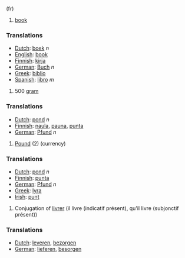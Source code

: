 (fr) 
#[[book]]

===Translations===
*[[Dutch]]: [[boek]] ''n''
*[[English]]: [[book]]
*[[Finnish]]: [[kirja]]
*[[German]]: [[Buch]] ''n''
*[[Greek]]: [[biblio]]
*[[Spanish]]: [[libro]] ''m''

#500 [[gram]]

===Translations===
*[[Dutch]]: [[pond]] ''n''
*[[Finnish]]: [[naula]], [[pauna]], [[punta]]
*[[German]]: [[Pfund]] ''n''

#[[Pound]] (2) (currency)

===Translations===
*[[Dutch]]: [[pond]] ''n''
*[[Finnish]]: [[punta]]
*[[German]]: [[Pfund]] ''n''
*[[Greek]]: [[lyra]]
*[[Irish]]: [[punt]]

# Conjugation of [[livrer]] (il livre (indicatif présent), qu'il livre (subjonctif présent))

===Translations===
*[[Dutch]]: [[leveren]], [[bezorgen]]
*[[German]]: [[lieferen]], [[besorgen]]